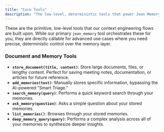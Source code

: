 ```yaml
---
title: "Core Tools"
description: "The low-level, deterministic tools that power Jean Memory's context engineering."
---
```


These are the primitive, low-level tools that our context engineering flows are built upon. While our primary `jean_memory` tool orchestrates these for you, they are directly callable for advanced use cases where you need precise, deterministic control over the memory layer.

### Document and Memory Tools

-   **`store_document(title, content)`**: Store large documents, files, or lengthy content. Perfect for saving meeting notes, documentation, or articles for future reference.
-   **`add_memories(text)`**: Manually stores specific information, bypassing the AI-powered "Smart Triage."
-   **`search_memory(query)`**: Performs a quick keyword search through your memories.
-   **`ask_memory(question)`**: Asks a simple question about your stored memories.
-   **`list_memories()`**: Browses through your stored memories.
-   **`deep_memory_query(query)`**: Performs a complex analysis across all of your memories to synthesize deeper insights. 